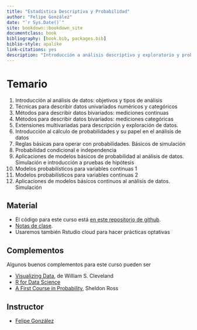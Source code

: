 ```yaml
--- 
title: "Estadística Descriptiva y Probabilidad"
author: "Felipe González"
date: "`r Sys.Date()`"
site: bookdown::bookdown_site
documentclass: book
bibliography: [book.bib, packages.bib]
biblio-style: apalike
link-citations: yes
description: "Introducción a análisis descriptivo y exploratorio y probabilidad"
---
```


# Temario


1. Introducción al análisis de datos: objetivos y tipos de análisis
2. Técnicas para describir datos univariados numéricos y categóricos
3. Métodos para describir datos bivariados: mediciones continuas
4. Métodos para describir datos bivariados: mediciones categóricas
5. Extensiones multivariadas para descripción y exploración de datos. 
6. Introducción al cálculo de probabilidades y su papel en el análisis de datos
7. Reglas básicas para operar con probabilidades. Básicos de simulación 
8. Probabilidad condicional e independencia
9. Aplicaciones de modelos básicos de probabilidad al análisis de datos. Simulación e
introducción a pruebas de hipótesis
10. Modelos probabilísticos para variables continuas 1
11. Modelos probabilísticos para variables continuas 2
12. Aplicaciones de modelos básicos continuos al análisis de datos. Simulación 


## Material

- El código para este curso está [en este repositorio de github](https://github.com/felipegonzalez/descriptiva-probabilidad-em-2021). 
- [Notas de clase](https://descriptiva-probabilidad-em.netlify.app/index.html).
- Usaremos también Rstudio cloud para hacer prácticas optativas


## Complementos

Algunos buenos complementos para este curso pueden ser

- [Visualizing Data](https://books.google.com.mx/books/about/Visualizing_Data.html?id=V-dQAAAAMAAJ&redir_esc=y), de William S. Cleveland
- [R for Data Science](https://r4ds.had.co.nz/)
- [A First Course in Probability](https://books.google.com.mx/books?id=Bc1FAQAAIAAJ&q=first+course+in+probability+sheldon+ross&dq=first+course+in+probability+sheldon+ross&hl=es&sa=X&ved=2ahUKEwjggJ-SrOrvAhVD-6wKHZ1EAckQ6AEwAHoECAIQAg), Sheldon Ross

## Instructor

- [Felipe González](https://github.com/felipegonzalez)
